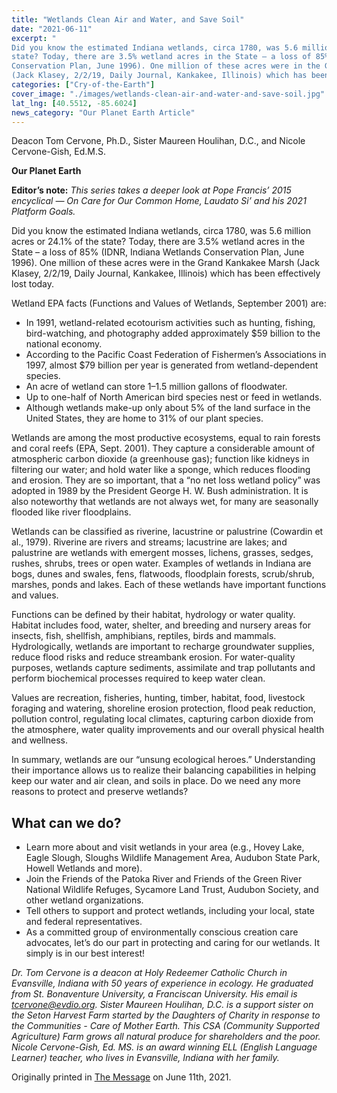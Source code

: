 ```yaml
---
title: "Wetlands Clean Air and Water, and Save Soil"
date: "2021-06-11"
excerpt: "
Did you know the estimated Indiana wetlands, circa 1780, was 5.6 million acres or 24.1% of the
state? Today, there are 3.5% wetland acres in the State – a loss of 85% (IDNR, Indiana Wetlands
Conservation Plan, June 1996). One million of these acres were in the Grand Kankakee Marsh
(Jack Klasey, 2/2/19, Daily Journal, Kankakee, Illinois) which has been effectively lost today."
categories: ["Cry-of-the-Earth"]
cover_image: "./images/wetlands-clean-air-and-water-and-save-soil.jpg"
lat_lng: [40.5512, -85.6024]
news_category: "Our Planet Earth Article"
---
```


<CustomImage
  src="https://raw.githubusercontent.com/MCervone14/our-planet-earth-articles/main/images/wetlands-clean-air-and-water-and-save-soil.jpg"
  alt="Wetlands with a sunset"
  priority={true}
/>

Deacon Tom Cervone, Ph.D., Sister Maureen Houlihan, D.C., and Nicole Cervone-Gish, Ed.M.S.

**Our Planet Earth**

**Editor’s note:**
_This series takes a deeper look at Pope Francis’ 2015 encyclical ― On Care for Our Common
Home, Laudato Si’ and his 2021 Platform Goals._

Did you know the estimated Indiana wetlands, circa 1780, was 5.6 million acres or 24.1% of the
state? Today, there are 3.5% wetland acres in the State – a loss of 85% (IDNR, Indiana Wetlands
Conservation Plan, June 1996). One million of these acres were in the Grand Kankakee Marsh
(Jack Klasey, 2/2/19, Daily Journal, Kankakee, Illinois) which has been effectively lost today.

Wetland EPA facts (Functions and Values of Wetlands, September 2001) are:

- In 1991, wetland-related ecotourism activities such as hunting, fishing, bird-watching,
  and photography added approximately $59 billion to the national economy.
- According to the Pacific Coast Federation of Fishermen’s Associations in 1997, almost
  $79 billion per year is generated from wetland-dependent species.
- An acre of wetland can store 1–1.5 million gallons of floodwater.
- Up to one-half of North American bird species nest or feed in wetlands.
- Although wetlands make-up only about 5% of the land surface in the United States, they
  are home to 31% of our plant species.

Wetlands are among the most productive ecosystems, equal to rain forests and coral reefs (EPA,
Sept. 2001). They capture a considerable amount of atmospheric carbon dioxide (a greenhouse
gas); function like kidneys in filtering our water; and hold water like a sponge, which reduces
flooding and erosion. They are so important, that a “no net loss wetland policy” was adopted in
1989 by the President George H. W. Bush administration. It is also noteworthy that wetlands are
not always wet, for many are seasonally flooded like river floodplains.

Wetlands can be classified as riverine, lacustrine or palustrine (Cowardin et al., 1979). Riverine
are rivers and streams; lacustrine are lakes; and palustrine are wetlands with emergent mosses,
lichens, grasses, sedges, rushes, shrubs, trees or open water. Examples of wetlands in Indiana are
bogs, dunes and swales, fens, flatwoods, floodplain forests, scrub/shrub, marshes, ponds and
lakes. Each of these wetlands have important functions and values.

Functions can be defined by their habitat, hydrology or water quality. Habitat includes food,
water, shelter, and breeding and nursery areas for insects, fish, shellfish, amphibians, reptiles,
birds and mammals. Hydrologically, wetlands are important to recharge groundwater supplies,
reduce flood risks and reduce streambank erosion. For water-quality purposes, wetlands capture
sediments, assimilate and trap pollutants and perform biochemical processes required to keep
water clean.

Values are recreation, fisheries, hunting, timber, habitat, food, livestock foraging and watering,
shoreline erosion protection, flood peak reduction, pollution control, regulating local climates,
capturing carbon dioxide from the atmosphere, water quality improvements and our overall
physical health and wellness.

In summary, wetlands are our “unsung ecological heroes.” Understanding their importance
allows us to realize their balancing capabilities in helping keep our water and air clean, and soils
in place. Do we need any more reasons to protect and preserve wetlands?

## What can we do?

- Learn more about and visit wetlands in your area (e.g., Hovey Lake, Eagle Slough,
  Sloughs Wildlife Management Area, Audubon State Park, Howell Wetlands and more).
- Join the Friends of the Patoka River and Friends of the Green River National Wildlife
  Refuges, Sycamore Land Trust, Audubon Society, and other wetland organizations.
- Tell others to support and protect wetlands, including your local, state and federal
  representatives.
- As a committed group of environmentally conscious creation care advocates, let’s do our
  part in protecting and caring for our wetlands. It simply is in our best interest!

_Dr. Tom Cervone is a deacon at Holy Redeemer Catholic Church in Evansville, Indiana with 50
years of experience in ecology. He graduated from St. Bonaventure University, a Franciscan
University. His email is tcervone@evdio.org. Sister Maureen Houlihan, D.C. is a support sister
on the Seton Harvest Farm started by the Daughters of Charity in response to the Communities -
Care of Mother Earth. This CSA (Community Supported Agriculture) Farm grows all natural
produce for shareholders and the poor. Nicole Cervone-Gish, Ed. MS. is an award winning ELL
(English Language Learner) teacher, who lives in Evansville, Indiana with her family._

Originally printed in [The Message](https://evdiomessage.org/) on June 11th, 2021.
